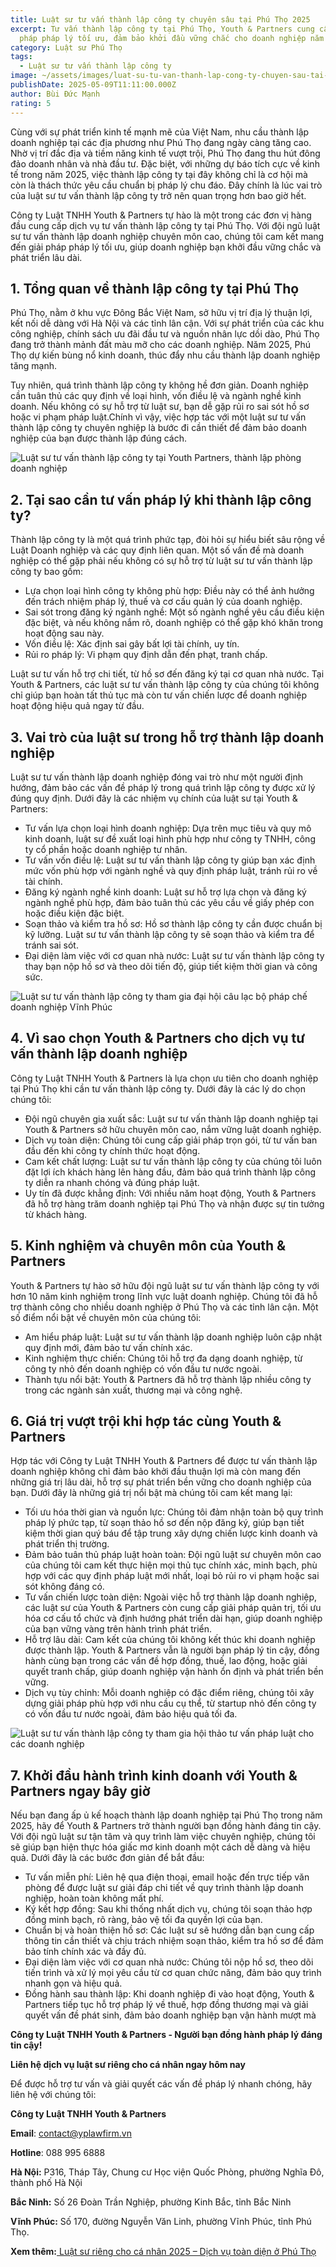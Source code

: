 ```yaml
---
title: Luật sư tư vấn thành lập công ty chuyên sâu tại Phú Thọ 2025
excerpt: Tư vấn thành lập công ty tại Phú Thọ, Youth & Partners cung cấp giải
  pháp pháp lý tối ưu, đảm bảo khởi đầu vững chắc cho doanh nghiệp năm 2025.
category: Luật sư Phú Thọ
tags:
  - Luật sư tư vấn thành lập công ty
image: ~/assets/images/luat-su-tu-van-thanh-lap-cong-ty-chuyen-sau-tai-phu-tho-2025.jpg
publishDate: 2025-05-09T11:11:00.000Z
author: Bùi Đức Mạnh
rating: 5
---
```


Cùng với sự phát triển kinh tế mạnh mẽ của Việt Nam, nhu cầu thành lập doanh nghiệp tại các địa phương như Phú Thọ đang ngày càng tăng cao. Nhờ vị trí đắc địa và tiềm năng kinh tế vượt trội, Phú Thọ đang thu hút đông đảo doanh nhân và nhà đầu tư. Đặc biệt, với những dự báo tích cực về kinh tế trong năm 2025, việc thành lập công ty tại đây không chỉ là cơ hội mà còn là thách thức yêu cầu chuẩn bị pháp lý chu đáo. Đây chính là lúc vai trò của luật sư tư vấn thành lập công ty trở nên quan trọng hơn bao giờ hết.

Công ty Luật TNHH Youth & Partners tự hào là một trong các đơn vị hàng đầu cung cấp dịch vụ tư vấn thành lập công ty tại Phú Thọ. Với đội ngũ luật sư tư vấn thành lập doanh nghiệp chuyên môn cao, chúng tôi cam kết mang đến giải pháp pháp lý tối ưu, giúp doanh nghiệp bạn khởi đầu vững chắc và phát triển lâu dài.

<YouTube id="fVbbUD20aTs" />

## 1. Tổng quan về thành lập công ty tại Phú Thọ

Phú Thọ, nằm ở khu vực Đông Bắc Việt Nam, sở hữu vị trí địa lý thuận lợi, kết nối dễ dàng với Hà Nội và các tỉnh lân cận. Với sự phát triển của các khu công nghiệp, chính sách ưu đãi đầu tư và nguồn nhân lực dồi dào, Phú Thọ đang trở thành mảnh đất màu mỡ cho các doanh nghiệp. Năm 2025, Phú Thọ dự kiến bùng nổ kinh doanh, thúc đẩy nhu cầu thành lập doanh nghiệp tăng mạnh.

Tuy nhiên, quá trình thành lập công ty không hề đơn giản. Doanh nghiệp cần tuân thủ các quy định về loại hình, vốn điều lệ và ngành nghề kinh doanh. Nếu không có sự hỗ trợ từ luật sư, bạn dễ gặp rủi ro sai sót hồ sơ hoặc vi phạm pháp luật.Chính vì vậy, việc hợp tác với một luật sư tư vấn thành lập công ty chuyên nghiệp là bước đi cần thiết để đảm bảo doanh nghiệp của bạn được thành lập đúng cách.

![Luật sư tư vấn thành lập công ty tại Youth Partners, thành lập phòng doanh nghiệp](~/assets/images/luat-su-tu-van-thanh-lap-cong-ty-tai-youth-partners-thanh-lap-phong-doanh-nghiep.jpg "Luật sư tư vấn thành lập công ty tại Youth Partners, thành lập phòng doanh nghiệp")

## 2. Tại sao cần tư vấn pháp lý khi thành lập công ty?

Thành lập công ty là một quá trình phức tạp, đòi hỏi sự hiểu biết sâu rộng về Luật Doanh nghiệp và các quy định liên quan. Một số vấn đề mà doanh nghiệp có thể gặp phải nếu không có sự hỗ trợ từ luật sư tư vấn thành lập công ty bao gồm:

* Lựa chọn loại hình công ty không phù hợp: Điều này có thể ảnh hưởng đến trách nhiệm pháp lý, thuế và cơ cấu quản lý của doanh nghiệp.
* Sai sót trong đăng ký ngành nghề: Một số ngành nghề yêu cầu điều kiện đặc biệt, và nếu không nắm rõ, doanh nghiệp có thể gặp khó khăn trong hoạt động sau này.
* Vốn điều lệ: Xác định sai gây bất lợi tài chính, uy tín.
* Rủi ro pháp lý: Vi phạm quy định dẫn đến phạt, tranh chấp.

Luật sư tư vấn hỗ trợ chi tiết, từ hồ sơ đến đăng ký tại cơ quan nhà nước. Tại Youth & Partners, các luật sư tư vấn thành lập công ty của chúng tôi không chỉ giúp bạn hoàn tất thủ tục mà còn tư vấn chiến lược để doanh nghiệp hoạt động hiệu quả ngay từ đầu.

## 3. Vai trò của luật sư trong hỗ trợ thành lập doanh nghiệp

Luật sư tư vấn thành lập doanh nghiệp đóng vai trò như một người định hướng, đảm bảo các vấn đề pháp lý trong quá trình lập công ty được xử lý đúng quy định. Dưới đây là các nhiệm vụ chính của luật sư tại Youth & Partners:

* Tư vấn lựa chọn loại hình doanh nghiệp: Dựa trên mục tiêu và quy mô kinh doanh, luật sư đề xuất loại hình phù hợp như công ty TNHH, công ty cổ phần hoặc doanh nghiệp tư nhân.
* Tư vấn vốn điều lệ: Luật sư tư vấn thành lập công ty giúp bạn xác định mức vốn phù hợp với ngành nghề và quy định pháp luật, tránh rủi ro về tài chính.
* Đăng ký ngành nghề kinh doanh: Luật sư hỗ trợ lựa chọn và đăng ký ngành nghề phù hợp, đảm bảo tuân thủ các yêu cầu về giấy phép con hoặc điều kiện đặc biệt.
* Soạn thảo và kiểm tra hồ sơ: Hồ sơ thành lập công ty cần được chuẩn bị kỹ lưỡng. Luật sư tư vấn thành lập công ty sẽ soạn thảo và kiểm tra để tránh sai sót.
* Đại diện làm việc với cơ quan nhà nước: Luật sư tư vấn thành lập công ty thay bạn nộp hồ sơ và theo dõi tiến độ, giúp tiết kiệm thời gian và công sức.

![Luật sư tư vấn thành lập công ty tham gia đại hội câu lạc bộ pháp chế doanh nghiệp Vĩnh Phúc](~/assets/images/luat-su-tu-van-thanh-lap-cong-ty-tham-gia-dai-hoi-cau-lac-bo-phap-che-doanh-nghiep-vinh-phuc.jpg "Luật sư tư vấn thành lập công ty tham gia đại hội câu lạc bộ pháp chế doanh nghiệp Vĩnh Phúc")

## 4. Vì sao chọn Youth & Partners cho dịch vụ tư vấn thành lập doanh nghiệp

Công ty Luật TNHH Youth & Partners là lựa chọn ưu tiên cho doanh nghiệp tại Phú Thọ khi cần tư vấn thành lập công ty. Dưới đây là các lý do chọn chúng tôi:

* Đội ngũ chuyên gia xuất sắc: Luật sư tư vấn thành lập doanh nghiệp tại Youth & Partners sở hữu chuyên môn cao, nắm vững luật doanh nghiệp.
* Dịch vụ toàn diện: Chúng tôi cung cấp giải pháp trọn gói, từ tư vấn ban đầu đến khi công ty chính thức hoạt động.
* Cam kết chất lượng: Luật sư tư vấn thành lập công ty của chúng tôi luôn đặt lợi ích khách hàng lên hàng đầu, đảm bảo quá trình thành lập công ty diễn ra nhanh chóng và đúng pháp luật.
* Uy tín đã được khẳng định: Với nhiều năm hoạt động, Youth & Partners đã hỗ trợ hàng trăm doanh nghiệp tại Phú Thọ và nhận được sự tin tưởng từ khách hàng.

## 5. Kinh nghiệm và chuyên môn của Youth & Partners

Youth & Partners tự hào sở hữu đội ngũ luật sư tư vấn thành lập công ty với hơn 10 năm kinh nghiệm trong lĩnh vực luật doanh nghiệp. Chúng tôi đã hỗ trợ thành công cho nhiều doanh nghiệp ở Phú Thọ và các tỉnh lân cận. Một số điểm nổi bật về chuyên môn của chúng tôi:

* Am hiểu pháp luật: Luật sư tư vấn thành lập doanh nghiệp luôn cập nhật quy định mới, đảm bảo tư vấn chính xác.
* Kinh nghiệm thực chiến: Chúng tôi hỗ trợ đa dạng doanh nghiệp, từ công ty nhỏ đến doanh nghiệp có vốn đầu tư nước ngoài.
* Thành tựu nổi bật: Youth & Partners đã hỗ trợ thành lập nhiều công ty trong các ngành sản xuất, thương mại và công nghệ.

## 6. Giá trị vượt trội khi hợp tác cùng Youth & Partners

Hợp tác với Công ty Luật TNHH Youth & Partners để được tư vấn thành lập doanh nghiệp không chỉ đảm bảo khởi đầu thuận lợi mà còn mang đến những giá trị lâu dài, hỗ trợ sự phát triển bền vững cho doanh nghiệp của bạn. Dưới đây là những giá trị nổi bật mà chúng tôi cam kết mang lại:

* Tối ưu hóa thời gian và nguồn lực: Chúng tôi đảm nhận toàn bộ quy trình pháp lý phức tạp, từ soạn thảo hồ sơ đến nộp đăng ký, giúp bạn tiết kiệm thời gian quý báu để tập trung xây dựng chiến lược kinh doanh và phát triển thị trường.
* Đảm bảo tuân thủ pháp luật hoàn toàn: Đội ngũ luật sư chuyên môn cao của chúng tôi cam kết thực hiện mọi thủ tục chính xác, minh bạch, phù hợp với các quy định pháp luật mới nhất, loại bỏ rủi ro vi phạm hoặc sai sót không đáng có.
* Tư vấn chiến lược toàn diện: Ngoài việc hỗ trợ thành lập doanh nghiệp, các luật sư của Youth & Partners còn cung cấp giải pháp quản trị, tối ưu hóa cơ cấu tổ chức và định hướng phát triển dài hạn, giúp doanh nghiệp của bạn vững vàng trên hành trình phát triển.
* Hỗ trợ lâu dài: Cam kết của chúng tôi không kết thúc khi doanh nghiệp được thành lập. Youth & Partners vẫn là người bạn pháp lý tin cậy, đồng hành cùng bạn trong các vấn đề hợp đồng, thuế, lao động, hoặc giải quyết tranh chấp, giúp doanh nghiệp vận hành ổn định và phát triển bền vững.
* Dịch vụ tùy chỉnh: Mỗi doanh nghiệp có đặc điểm riêng, chúng tôi xây dựng giải pháp phù hợp với nhu cầu cụ thể, từ startup nhỏ đến công ty có vốn đầu tư nước ngoài, đảm bảo hiệu quả tối đa.

![Luật sư tư vấn thành lập công ty tham gia hội thảo tư vấn pháp luật cho các doanh nghiệp](~/assets/images/luat-su-tu-van-thanh-lap-cong-ty-tham-gia-hoi-thao-tu-van-phap-luat-cho-cac-doanh-nghiep.jpg "Luật sư tư vấn thành lập công ty tham gia hội thảo tư vấn pháp luật cho các doanh nghiệp")

## 7. Khởi đầu hành trình kinh doanh với Youth & Partners ngay bây giờ

Nếu bạn đang ấp ủ kế hoạch thành lập doanh nghiệp tại Phú Thọ trong năm 2025, hãy để Youth & Partners trở thành người bạn đồng hành đáng tin cậy. Với đội ngũ luật sư tận tâm và quy trình làm việc chuyên nghiệp, chúng tôi sẽ giúp bạn hiện thực hóa giấc mơ kinh doanh một cách dễ dàng và hiệu quả. Dưới đây là các bước đơn giản để bắt đầu:

* Tư vấn miễn phí: Liên hệ qua điện thoại, email hoặc đến trực tiếp văn phòng để được luật sư giải đáp chi tiết về quy trình thành lập doanh nghiệp, hoàn toàn không mất phí.
* Ký kết hợp đồng: Sau khi thống nhất dịch vụ, chúng tôi soạn thảo hợp đồng minh bạch, rõ ràng, bảo vệ tối đa quyền lợi của bạn.
* Chuẩn bị và hoàn thiện hồ sơ: Các luật sư sẽ hướng dẫn bạn cung cấp thông tin cần thiết và chịu trách nhiệm soạn thảo, kiểm tra hồ sơ để đảm bảo tính chính xác và đầy đủ.
* Đại diện làm việc với cơ quan nhà nước: Chúng tôi nộp hồ sơ, theo dõi tiến trình và xử lý mọi yêu cầu từ cơ quan chức năng, đảm bảo quy trình nhanh gọn và hiệu quả.
* Đồng hành sau thành lập: Khi doanh nghiệp đi vào hoạt động, Youth & Partners tiếp tục hỗ trợ pháp lý về thuế, hợp đồng thương mại và giải quyết vấn đề phát sinh, đảm bảo doanh nghiệp bạn vận hành mượt mà

**Công ty Luật TNHH Youth & Partners - Người bạn đồng hành pháp lý đáng tin cậy!**

**Liên hệ dịch vụ luật sư riêng cho cá nhân ngay hôm nay**

Để được hỗ trợ tư vấn và giải quyết các vấn đề pháp lý nhanh chóng, hãy liên hệ với chúng tôi:

**Công ty Luật TNHH Youth & Partners**

**Email**: [contact@yplawfirm.vn](mailto:contact@yplawfirm.vn)[](https://yplawfirm.vn/)

**Hotline**: 088 995 6888

**Hà Nội:** P316, Tháp Tây, Chung cư Học viện Quốc Phòng, phường Nghĩa Đô, thành phố Hà Nội

**Bắc Ninh:** Số 26 Đoàn Trần Nghiệp, phường Kinh Bắc, tỉnh Bắc Ninh

**Vĩnh Phúc:** Số 170, đường Nguyễn Văn Linh, phường Vĩnh Phúc, tỉnh Phú Thọ.

**Xem thêm:**[ Luật sư riêng cho cá nhân 2025 – Dịch vụ toàn diện ở Phú Thọ](https://yplawfirm.vn/tin-tuc/luat-su-rieng-cho-ca-nhan-2025-dich-vu-toan-dien-o-phu-tho)
